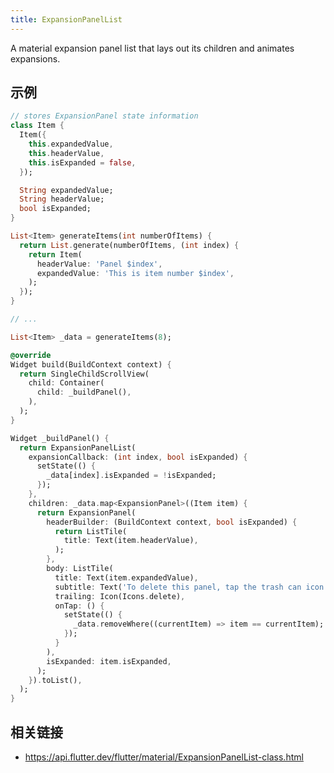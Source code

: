 ```yaml
---
title: ExpansionPanelList
---
```


A material expansion panel list that lays out its children and animates expansions.

## 示例

```dart liveslice=ExpansionPanelList height=400px
// stores ExpansionPanel state information
class Item {
  Item({
    this.expandedValue,
    this.headerValue,
    this.isExpanded = false,
  });

  String expandedValue;
  String headerValue;
  bool isExpanded;
}

List<Item> generateItems(int numberOfItems) {
  return List.generate(numberOfItems, (int index) {
    return Item(
      headerValue: 'Panel $index',
      expandedValue: 'This is item number $index',
    );
  });
}

// ...

List<Item> _data = generateItems(8);

@override
Widget build(BuildContext context) {
  return SingleChildScrollView(
    child: Container(
      child: _buildPanel(),
    ),
  );
}

Widget _buildPanel() {
  return ExpansionPanelList(
    expansionCallback: (int index, bool isExpanded) {
      setState(() {
        _data[index].isExpanded = !isExpanded;
      });
    },
    children: _data.map<ExpansionPanel>((Item item) {
      return ExpansionPanel(
        headerBuilder: (BuildContext context, bool isExpanded) {
          return ListTile(
            title: Text(item.headerValue),
          );
        },
        body: ListTile(
          title: Text(item.expandedValue),
          subtitle: Text('To delete this panel, tap the trash can icon'),
          trailing: Icon(Icons.delete),
          onTap: () {
            setState(() {
              _data.removeWhere((currentItem) => item == currentItem);
            });
          }
        ),
        isExpanded: item.isExpanded,
      );
    }).toList(),
  );
}
```

## 相关链接

- https://api.flutter.dev/flutter/material/ExpansionPanelList-class.html

